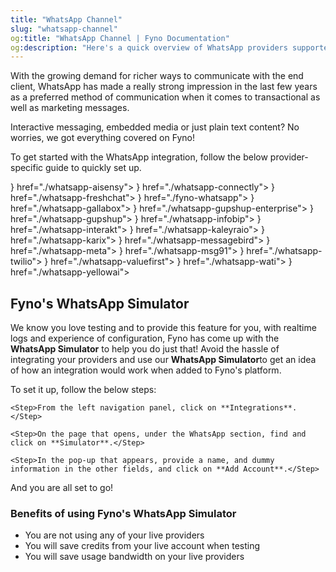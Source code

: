 ```yaml
---
title: "WhatsApp Channel"
slug: "whatsapp-channel"
og:title: "WhatsApp Channel | Fyno Documentation"
og:description: "Here's a quick overview of WhatsApp providers supported by Fyno."
---
```


With the growing demand for richer ways to communicate with the end client, WhatsApp has made a really strong impression in the last few years as a preferred method of communication when it comes to transactional as well as marketing messages.

Interactive messaging, embedded media or just plain text content? No worries, we got everything covered on Fyno!

To get started with the WhatsApp integration, follow the below provider-specific guide to quickly set up.

<CardGroup cols={3}>
  <Card title="AiSensy" icon={<img src="https://fynodev.s3.ap-south-1.amazonaws.com/provider_logo/aisensy.png" alt="AiSensy Logo" />} href="./whatsapp-aisensy"></Card>
  <Card title="Connectly" icon={<img src="https://fynodev.s3.ap-south-1.amazonaws.com/provider_logo/connectly.png" alt="Connectly Logo" />} href="./whatsapp-connectly"></Card>
  <Card title="Freshchat" icon={<img src="https://fynodev.s3.ap-south-1.amazonaws.com/provider_logo/freshchat.png" alt="Freshchat Logo" />} href="./whatsapp-freshchat"></Card>
  <Card title="Fyno WhatsApp" icon={<img src="https://fynodev.s3.ap-south-1.amazonaws.com/provider_logo/ifyno.svg" alt="Fyno WhatsApp Logo" />} href="./fyno-whatsapp"></Card>
  <Card title="Gallabox" icon={<img src="https://fynodev.s3.ap-south-1.amazonaws.com/provider_logo/gallabox.png" alt="Gallabox Logo" />} href="./whatsapp-gallabox"></Card>
  <Card title="Gupshup Enterprise" icon={<img src="https://fynodev.s3.ap-south-1.amazonaws.com/provider_logo/gupshup.png" alt="Gupshup Logo" />} href="./whatsapp-gupshup-enterprise"></Card>
  <Card title="Gupshup" icon={<img src="https://fynodev.s3.ap-south-1.amazonaws.com/provider_logo/gupshup.png" alt="Gupshup Logo" />} href="./whatsapp-gupshup"></Card>
  <Card title="Infobip" icon={<img src="https://fynodev.s3.ap-south-1.amazonaws.com/provider_logo/infobip.png" alt="Infobip Logo" />} href="./whatsapp-infobip"></Card>
  <Card title="Interakt" icon={<img src="https://fynodev.s3.ap-south-1.amazonaws.com/provider_logo/interakt.png" alt="Interakt Logo" />} href="./whatsapp-interakt"></Card>
  <Card title="Kaleyra.io" icon={<img src="https://fynodev.s3.ap-south-1.amazonaws.com/provider_logo/kaleyra.png" alt="Kaleyra Logo" />} href="./whatsapp-kaleyraio"></Card>
  <Card title="Karix" icon={<img src="https://fynodev.s3.ap-south-1.amazonaws.com/provider_logo/karix.png" alt="Karix Logo" />} href="./whatsapp-karix"></Card>
  <Card title="MessageBird" icon={<img src="https://fynodev.s3.ap-south-1.amazonaws.com/provider_logo/messagebird.png" alt="MessageBird Logo" />} href="./whatsapp-messagebird"></Card>
  <Card title="Meta (by Facebook)" icon={<img src="https://fynodev.s3.ap-south-1.amazonaws.com/provider_logo/meta.png" alt="Meta Logo" />} href="./whatsapp-meta"></Card>
  <Card title="MSG91" icon={<img src="https://fynodev.s3.ap-south-1.amazonaws.com/provider_logo/msg91.png" alt="MSG91 Logo" />} href="./whatsapp-msg91"></Card>
  <Card title="Twilio" icon={<img src="https://fynodev.s3.ap-south-1.amazonaws.com/provider_logo/twilio.png" alt="Twilio Logo" />} href="./whatsapp-twilio"></Card>
  <Card title="ValueFirst" icon={<img src="https://fynodev.s3.ap-south-1.amazonaws.com/provider_logo/valuefirst.png" alt="ValueFirst Logo" />} href="./whatsapp-valuefirst"></Card>
  <Card title="WATI" icon={<img src="https://fynodev.s3.ap-south-1.amazonaws.com/provider_logo/wati.png" alt="WATI Logo" />} href="./whatsapp-wati"></Card>
  <Card title="Yellow.ai" icon={<img src="https://fynodev.s3.ap-south-1.amazonaws.com/provider_logo/yellowai.png" alt="Yellow.ai Logo" />} href="./whatsapp-yellowai"></Card>
</CardGroup>

## Fyno's WhatsApp Simulator

We know you love testing and to provide this feature for you, with realtime logs and experience of configuration, Fyno has come up with the **WhatsApp Simulator** to help you do just that! Avoid the hassle of integrating your providers and use our **WhatsApp Simulator**to get an idea of how an integration would work when added to Fyno's platform.

To set it up, follow the below steps:

<Steps>

    <Step>From the left navigation panel, click on **Integrations**.</Step>

    <Step>On the page that opens, under the WhatsApp section, find and click on **Simulator**.</Step>

    <Step>In the pop-up that appears, provide a name, and dummy information in the other fields, and click on **Add Account**.</Step>

</Steps>

And you are all set to go!

### Benefits of using Fyno's WhatsApp Simulator

- You are not using any of your live providers
- You will save credits from your live account when testing
- You will save usage bandwidth on your live providers
